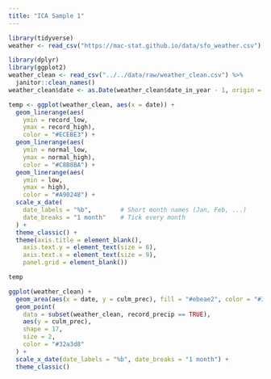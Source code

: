 ```yaml
---
title: "ICA Sample 1"
---
```


```r
library(tidyverse)
weather <- read_csv("https://mac-stat.github.io/data/sfo_weather.csv")
```

```r
library(dplyr)
library(ggplot2)
weather_clean <- read_csv("../../data/raw/weather_clean.csv") %>%
  janitor::clean_names()
weather_clean$date <- as.Date(weather_clean$date_in_year - 1, origin = "2021-01-01")

temp <- ggplot(weather_clean, aes(x = date)) +
  geom_linerange(aes(
    ymin = record_low,
    ymax = record_high),
    color = "#ECEBE3") +
  geom_linerange(aes(
    ymin = normal_low,
    ymax = normal_high),
    color = "#C8B8BA") +
  geom_linerange(aes(
    ymin = low,
    ymax = high),
    color = "#A90248") +
  scale_x_date(
    date_labels = "%b",        # Short month names (Jan, Feb, ...)
    date_breaks = "1 month"    # Tick every month
  ) +
  theme_classic() +
  theme(axis.title = element_blank(),
    axis.text.y = element_text(size = 8),
    axis.text.x = element_text(size = 9),
    panel.grid = element_blank())
```


```r
temp 
```

```r
ggplot(weather_clean) +
  geom_area(aes(x = date, y = culm_prec), fill = "#ebeae2", color = "#32a3d8") +
  geom_point(
    data = subset(weather_clean, record_precip == TRUE),
    aes(y = culm_prec),
    shape = 17,
    size = 2,
    color = "#32a3d8"
  ) +
  scale_x_date(date_labels = "%b", date_breaks = "1 month") +
  theme_classic()
```


